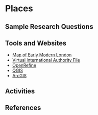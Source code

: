 # Places

## Sample Research Questions

## Tools and Websites

- [Map of Early Modern London](https://mapoflondon.uvic.ca/)
- [Virtual International Authority File](https://viaf.org/en)
- [OpenRefine](https://viaf.org/en)
- [QGIS](https://qgis.org/)
- [ArcGIS](https://www.arcgis.com/index.html)

## Activities

## References